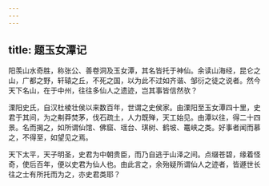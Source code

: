 ```yaml
---
---
---
```

title: 题玉女潭记
---



阳羡山水奇胜，称张公、善卷洞及玉女潭，其名皆托于神仙。余读山海经，昆仑之山，广都之野，轩辕之丘，不死之国，以为此不过如齐谐、邹衍之徒之说者。然今天下名山，在于中州，往往多仙人之遗迹，岂其事皆信然欤？

溧阳史氏，自汉杜棱壮侯以来数百年，世谓之史侯家。由溧阳至玉女潭四十里，史君于其间，为之刜莽焚茅，伐石疏土，人力既殚，天工始见。由潭以往，得二十四景。名而揭之，如所谓仙馆、佛窟、瑶台、琪树、鹤坡、鼍峡之类。好事者闻而慕之，不得至，如望见之焉。

天下太平，天子明圣，史君为中朝贵臣，而乃自逃于山泽之间。点缀苍碧，缘着怪奇，使后百年，便以史君为仙人也。由此言之，余殆疑所谓仙人之迹者，皆遯世长往之士有所托而为之，亦史君类耶？